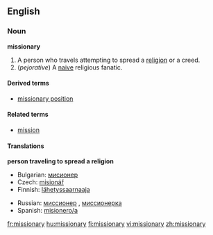 ==English==

===Noun===
'''missionary'''

# A person who travels attempting to spread a [[religion]] or a creed.
# (''pejorative'') A [[naive]] religious fanatic.

====Derived terms====
*[[missionary position]]

====Related terms====
* [[mission]]

====Translations====
'''person traveling to spread a religion'''

{{top}}
*Bulgarian: [[мисионер]] {{m}}
*Czech: [[misionář]] {{m}}
*Finnish: [[lähetyssaarnaaja]]
{{mid}}
* Russian: [[миссионер]] {{m}}, [[миссионерка]] {{f}}
*Spanish: [[misionero/a]]
{{bottom}}

[[fr:missionary]]
[[hu:missionary]]
[[fi:missionary]]
[[vi:missionary]]
[[zh:missionary]]